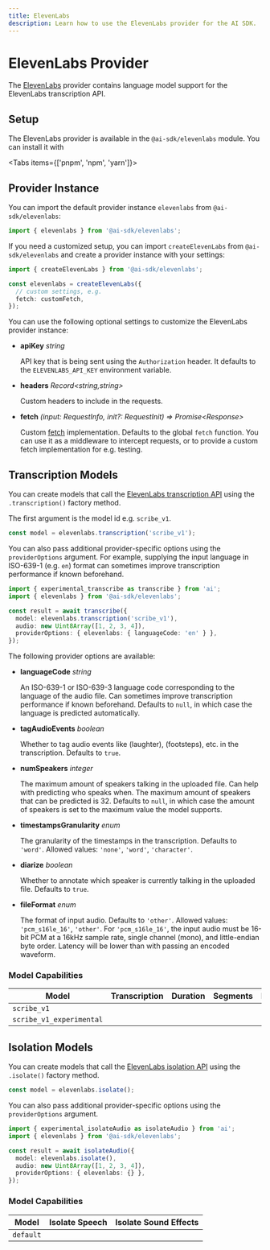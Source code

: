 ```yaml
---
title: ElevenLabs
description: Learn how to use the ElevenLabs provider for the AI SDK.
---
```


# ElevenLabs Provider

The [ElevenLabs](https://elevenlabs.io/) provider contains language model support for the ElevenLabs transcription API.

## Setup

The ElevenLabs provider is available in the `@ai-sdk/elevenlabs` module. You can install it with

<Tabs items={['pnpm', 'npm', 'yarn']}>
  <Tab>
    <Snippet text="pnpm add @ai-sdk/elevenlabs" dark />
  </Tab>
  <Tab>
    <Snippet text="npm install @ai-sdk/elevenlabs" dark />
  </Tab>
  <Tab>
    <Snippet text="yarn add @ai-sdk/elevenlabs" dark />
  </Tab>
</Tabs>

## Provider Instance

You can import the default provider instance `elevenlabs` from `@ai-sdk/elevenlabs`:

```ts
import { elevenlabs } from '@ai-sdk/elevenlabs';
```

If you need a customized setup, you can import `createElevenLabs` from `@ai-sdk/elevenlabs` and create a provider instance with your settings:

```ts
import { createElevenLabs } from '@ai-sdk/elevenlabs';

const elevenlabs = createElevenLabs({
  // custom settings, e.g.
  fetch: customFetch,
});
```

You can use the following optional settings to customize the ElevenLabs provider instance:

- **apiKey** _string_

  API key that is being sent using the `Authorization` header.
  It defaults to the `ELEVENLABS_API_KEY` environment variable.

- **headers** _Record&lt;string,string&gt;_

  Custom headers to include in the requests.

- **fetch** _(input: RequestInfo, init?: RequestInit) => Promise&lt;Response&gt;_

  Custom [fetch](https://developer.mozilla.org/en-US/docs/Web/API/fetch) implementation.
  Defaults to the global `fetch` function.
  You can use it as a middleware to intercept requests,
  or to provide a custom fetch implementation for e.g. testing.

## Transcription Models

You can create models that call the [ElevenLabs transcription API](https://elevenlabs.io/speech-to-text)
using the `.transcription()` factory method.

The first argument is the model id e.g. `scribe_v1`.

```ts
const model = elevenlabs.transcription('scribe_v1');
```

You can also pass additional provider-specific options using the `providerOptions` argument. For example, supplying the input language in ISO-639-1 (e.g. `en`) format can sometimes improve transcription performance if known beforehand.

```ts highlight="6"
import { experimental_transcribe as transcribe } from 'ai';
import { elevenlabs } from '@ai-sdk/elevenlabs';

const result = await transcribe({
  model: elevenlabs.transcription('scribe_v1'),
  audio: new Uint8Array([1, 2, 3, 4]),
  providerOptions: { elevenlabs: { languageCode: 'en' } },
});
```

The following provider options are available:

- **languageCode** _string_

  An ISO-639-1 or ISO-639-3 language code corresponding to the language of the audio file.
  Can sometimes improve transcription performance if known beforehand.
  Defaults to `null`, in which case the language is predicted automatically.

- **tagAudioEvents** _boolean_

  Whether to tag audio events like (laughter), (footsteps), etc. in the transcription.
  Defaults to `true`.

- **numSpeakers** _integer_

  The maximum amount of speakers talking in the uploaded file.
  Can help with predicting who speaks when.
  The maximum amount of speakers that can be predicted is 32.
  Defaults to `null`, in which case the amount of speakers is set to the maximum value the model supports.

- **timestampsGranularity** _enum_

  The granularity of the timestamps in the transcription.
  Defaults to `'word'`.
  Allowed values: `'none'`, `'word'`, `'character'`.

- **diarize** _boolean_

  Whether to annotate which speaker is currently talking in the uploaded file.
  Defaults to `true`.

- **fileFormat** _enum_

  The format of input audio.
  Defaults to `'other'`.
  Allowed values: `'pcm_s16le_16'`, `'other'`.
  For `'pcm_s16le_16'`, the input audio must be 16-bit PCM at a 16kHz sample rate, single channel (mono), and little-endian byte order.
  Latency will be lower than with passing an encoded waveform.

### Model Capabilities

| Model                    | Transcription       | Duration            | Segments            | Language            |
| ------------------------ | ------------------- | ------------------- | ------------------- | ------------------- |
| `scribe_v1`              | <Check size={18} /> | <Check size={18} /> | <Check size={18} /> | <Check size={18} /> |
| `scribe_v1_experimental` | <Check size={18} /> | <Check size={18} /> | <Check size={18} /> | <Check size={18} /> |

## Isolation Models

You can create models that call the [ElevenLabs isolation API](https://elevenlabs.io/voice-isolator)
using the `.isolate()` factory method.

```ts
const model = elevenlabs.isolate();
```

You can also pass additional provider-specific options using the `providerOptions` argument.

```ts highlight="6"
import { experimental_isolateAudio as isolateAudio } from 'ai';
import { elevenlabs } from '@ai-sdk/elevenlabs';

const result = await isolateAudio({
  model: elevenlabs.isolate(),
  audio: new Uint8Array([1, 2, 3, 4]),
  providerOptions: { elevenlabs: {} },
});
```

### Model Capabilities

| Model     | Isolate Speech      | Isolate Sound Effects |
| --------- | ------------------- | --------------------- |
| `default` | <Check size={18} /> | <Cross size={18} />   |
